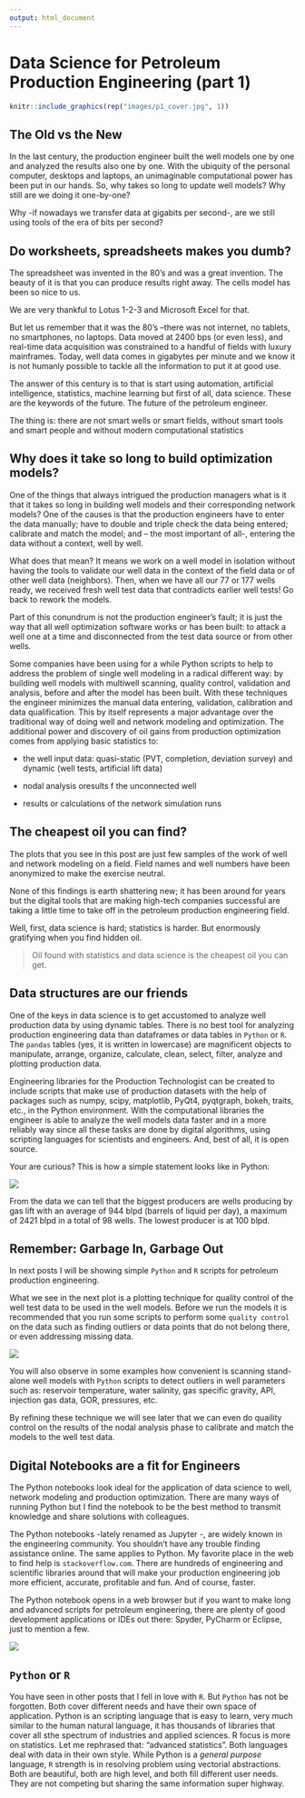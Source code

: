 ```yaml
---
output: html_document
---
```


# Data Science for Petroleum Production Engineering (part 1)

```r
knitr::include_graphics(rep("images/p1_cover.jpg", 1))
```


## The Old vs the New
In the last century, the production engineer built the well models one by one and analyzed the results also one by one. With the ubiquity of the personal computer, desktops and laptops, an unimaginable computational power has been put in our hands. So, why takes so long to update well models? Why still are we doing it one-by-one? 

Why -if nowadays we transfer data at gigabits per second-, are we still using tools of the era of bits per second?


## Do worksheets, spreadsheets makes you dumb?
The spreadsheet was invented in the 80’s and was a great invention. The beauty 
of it is that you can produce results right away. The cells model has been so
nice to us.

We are very thankful to Lotus 1-2-3 and Microsoft Excel for that. 

But let us remember that it was the 80’s –there was not internet, no tablets, no
smartphones, no laptops. Data moved at 2400 bps (or even less), and real-time data acquisition was constrained to a handful of fields with luxury mainframes. Today, well data comes in gigabytes per minute and we know it is not humanly possible to tackle
all the information to put it at good use.

The answer of this century is to that is start using automation, artificial intelligence, statistics, machine learning but first of all, data science. These are the keywords of the future. The future of the petroleum engineer.

The thing is: there are not smart wells or smart fields, 
              without smart tools and smart people 
              and without modern computational statistics
              


## Why does it take so long to build optimization models?

One of the things that always intrigued the production managers what is it that it takes so long in building well models and their corresponding network models? One of the causes is that the production engineers have to enter the data manually; have to double and triple check the data being entered; calibrate and match the model; and – the most important of all-, entering the data without a context, well by well. 

What does that mean? It means we work on a well model in isolation without
having the tools to validate our well data in the context of the field data or
of other well data (neighbors). Then, when we have all our 77 or 177 wells
ready, we received fresh well test data that contradicts earlier well tests! Go
back to rework the models.

Part of this conundrum is not the production engineer’s fault; it is just the
way that all well optimization software works or has been built: to attack a well
one at a time and disconnected from the test data source or from other wells.

Some  companies have been using for a while Python scripts to help to address the problem of single well modeling in a radical different way: by building well models with multiwell scanning, quality control, validation and analysis, before and after the model has been built. With these techniques the engineer minimizes the manual data entering, validation, calibration and data qualification. This by itself represents a major advantage over the traditional way of doing well and network modeling and optimization. The additional power and discovery of oil gains from production optimization comes from applying basic statistics to:

* the well input data: quasi-static (PVT, completion, deviation survey) and dynamic (well tests, artificial lift data)

* nodal analysis oresults f the unconnected well

* results or calculations of the network simulation runs


## The cheapest oil you can find?
The plots that you see in this post are just few samples of the work of well and
network modeling on a field. Field names and well numbers have been anonymized
to make the exercise neutral.

None of this findings is earth shattering new; it has been around for years but the digital tools that are making high-tech companies successful are taking a little time to take off in the petroleum production engineering field. 

Well, first, data science is hard; statistics is harder. But enormously gratifying when you find hidden oil.

> Oil found with statistics and data science is the cheapest oil you can get.


## Data structures are our friends

One of the keys in data science is to get accustomed to analyze well production data by using dynamic tables. There is no best tool for analyzing production engineering data than dataframes or data tables in `Python` or `R`. The `pandas` tables (yes, it is written in lowercase) are magnificent objects to manipulate, arrange, organize, calculate, clean, select, filter, analyze and plotting production data. 

Engineering libraries for the Production Technologist can be created to include scripts that make use of production datasets with the help of packages such as numpy, scipy, matplotlib, PyQt4, pyqtgraph, bokeh, traits, etc., in the Python environment. With the computational libraries the engineer is able to analyze the well models data faster and in a more reliably way since all these tasks are done by digital algorithms, using  scripting languages for scientists and engineers. And, best of all, it is open source.

Your are curious? This is how a simple statement looks like in Python:

![](images/grouping_al_methods.jpg)

From the data we can tell that the biggest producers are wells producing by gas lift with an average of 944 blpd (barrels of liquid per day), a maximum of 2421 blpd in a total of 98 wells. The lowest producer is at 100 blpd.


## Remember: Garbage In, Garbage Out

In next posts I will be showing simple `Python` and `R` scripts for petroleum production engineering. 

What we see in the next plot is a plotting technique for quality control of the well test data to be used in the well models. Before we run the models it is recommended that you run some scripts to perform some `quality control` on the data such as finding outliers or data points that do not belong there, or even addressing missing data.

![](images/welltest_variables.jpg)

You will also observe in some examples how convenient is scanning stand-alone well models with `Python` scripts to detect outliers in well parameters such as: reservoir temperature, water salinity, gas specific gravity, API, injection gas data, GOR, pressures, etc.

By refining these technique we will see later that we can even do quaility control on the results of the nodal analysis phase to calibrate and match the models to the well test data.


## Digital Notebooks are a fit for Engineers
The Python notebooks look ideal for the application of data science to well, network modeling and production optimization. There are many ways of running Python but I find the notebook to be the best method to transmit knowledge and share solutions with colleagues.

The Python notebooks -lately renamed as Jupyter -, are widely known in the engineering community. You shouldn’t have any trouble finding assistance online. The same applies to Python. My favorite place in the web to find help is `stackoverflow.com`. There are hundreds of engineering and scientific libraries around that will make your production engineering job more efficient, accurate, profitable and fun. And of course, faster.

The Python notebook opens in a web browser but if you want to make long and advanced scripts for petroleum engineering, there are plenty of good development applications or IDEs out there: Spyder, PyCharm or Eclipse, just to mention a few.

![](./images/notebook.jpg)

## `Python` or `R`
You have seen in other posts that I fell in love with `R`. But `Python` has not be forgotten. Both cover different needs and have their own space of application. Python is an scripting language that is easy to learn, very much similar to the human natural language, it has thousands of libraries that cover all sthe spectrum of industries and applied sciences. R focus is more on statistics. Let me rephrased that: "advanced statistics". Both languages deal with data in their own style. While Python is a *general purpose* language, `R` strength is in resolving problem using vectorial abstractions. Both are beautiful, both are high level, and both fill different user needs. They are not competing but sharing the same information super highway.




